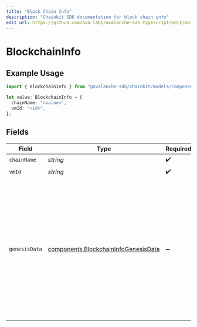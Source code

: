```yaml
---
title: "Block Chain Info"
description: "Chainkit SDK documentation for block chain info"
edit_url: https://github.com/ava-labs/avalanche-sdk-typescript/edit/main/chainkit/docs/models/components/blockchaininfo.md
---
```


# BlockchainInfo

## Example Usage

```typescript
import { BlockchainInfo } from "@avalanche-sdk/chainkit/models/components";

let value: BlockchainInfo = {
  chainName: "<value>",
  vmId: "<id>",
};
```

## Fields

| Field                                                                                                                                                                                                                              | Type                                                                                                                                                                                                                               | Required                                                                                                                                                                                                                           | Description                                                                                                                                                                                                                        |
| ---------------------------------------------------------------------------------------------------------------------------------------------------------------------------------------------------------------------------------- | ---------------------------------------------------------------------------------------------------------------------------------------------------------------------------------------------------------------------------------- | ---------------------------------------------------------------------------------------------------------------------------------------------------------------------------------------------------------------------------------- | ---------------------------------------------------------------------------------------------------------------------------------------------------------------------------------------------------------------------------------- |
| `chainName`                                                                                                                                                                                                                        | *string*                                                                                                                                                                                                                           | :heavy_check_mark:                                                                                                                                                                                                                 | N/A                                                                                                                                                                                                                                |
| `vmId`                                                                                                                                                                                                                             | *string*                                                                                                                                                                                                                           | :heavy_check_mark:                                                                                                                                                                                                                 | N/A                                                                                                                                                                                                                                |
| `genesisData`                                                                                                                                                                                                                      | [components.BlockchainInfoGenesisData](https://github.com/ava-labs/avalanche-sdk-typescript/blob/main/chainkit/models/components/blockchaininfogenesisdata.md)                                                                                                                                       | :heavy_minus_sign:                                                                                                                                                                                                                 | The genesis data of the blockchain.  Present for CreateChainTx. EVM based chains will return the genesis data as an object. Non-EVM based chains will return the genesis data as an encoded string. The encoding depends on the VM |